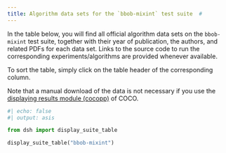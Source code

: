 ```yaml
---
title: Algorithm data sets for the `bbob-mixint` test suite  #
---
```


In the table below, you will find all official algorithm data sets on the `bbob-mixint` test suite, 
together with their year of publication, the authors, and related PDFs for each data set. Links to the 
source code to run the corresponding experiments/algorithms are provided whenever available.

To sort the table, simply click on the table header of the corresponding column.

Note that a manual download of the data is not necessary if you use the
[displaying results module (cocopp)](../getting-started/index.qmd#displaying-coco-results-postprocess-getting-started) 
of COCO.



```python
#| echo: false
#| output: asis

from dsh import display_suite_table

display_suite_table("bbob-mixint")
```

<script type="text/javascript" src="/assets/js/sort-table.js"></script>
<link rel="stylesheet" href="/assets/css/data-table.css"/>
